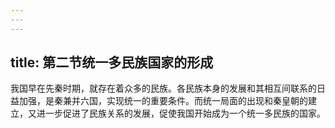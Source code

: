 ```yaml
---
---
---
```

title: 第二节统一多民族国家的形成
---



我国早在先秦时期，就存在着众多的民族。各民族本身的发展和其相互间联系的日益加强，是秦兼并六国，实现统一的重要条件。而统一局面的出现和秦皇朝的建立，又进一步促进了民族关系的发展，促使我国开始成为一个统一多民族的国家。
